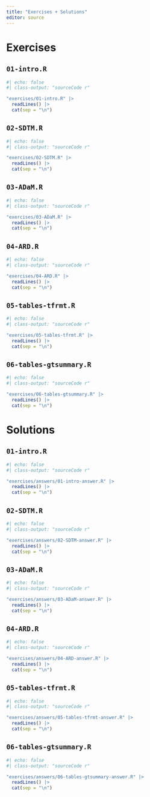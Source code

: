 ```yaml
---
title: "Exercises + Solutions"
editor: source
---
```


# Exercises

## `01-intro.R`

```r
#| echo: false
#| class-output: "sourceCode r"

"exercises/01-intro.R" |> 
  readLines() |> 
  cat(sep = "\n")
```

## `02-SDTM.R`

```r
#| echo: false
#| class-output: "sourceCode r"

"exercises/02-SDTM.R" |> 
  readLines() |> 
  cat(sep = "\n")
```

## `03-ADaM.R`

```r
#| echo: false
#| class-output: "sourceCode r"

"exercises/03-ADaM.R" |> 
  readLines() |> 
  cat(sep = "\n")
```

## `04-ARD.R`

```r
#| echo: false
#| class-output: "sourceCode r"

"exercises/04-ARD.R" |> 
  readLines() |> 
  cat(sep = "\n")
```

## `05-tables-tfrmt.R`

```r
#| echo: false
#| class-output: "sourceCode r"

"exercises/05-tables-tfrmt.R" |> 
  readLines() |> 
  cat(sep = "\n")
```

## `06-tables-gtsummary.R`

```r
#| echo: false
#| class-output: "sourceCode r"

"exercises/06-tables-gtsummary.R" |> 
  readLines() |> 
  cat(sep = "\n")
```


# Solutions

## `01-intro.R`

```r
#| echo: false
#| class-output: "sourceCode r"

"exercises/answers/01-intro-answer.R" |> 
  readLines() |> 
  cat(sep = "\n")
```

## `02-SDTM.R`

```r
#| echo: false
#| class-output: "sourceCode r"

"exercises/answers/02-SDTM-answer.R" |> 
  readLines() |> 
  cat(sep = "\n")
```

## `03-ADaM.R`

```r
#| echo: false
#| class-output: "sourceCode r"

"exercises/answers/03-ADaM-answer.R" |> 
  readLines() |> 
  cat(sep = "\n")
```

## `04-ARD.R`

```r
#| echo: false
#| class-output: "sourceCode r"

"exercises/answers/04-ARD-answer.R" |> 
  readLines() |> 
  cat(sep = "\n")
```

## `05-tables-tfrmt.R`

```r
#| echo: false
#| class-output: "sourceCode r"

"exercises/answers/05-tables-tfrmt-answer.R" |> 
  readLines() |> 
  cat(sep = "\n")
```

## `06-tables-gtsummary.R`

```r
#| echo: false
#| class-output: "sourceCode r"

"exercises/answers/06-tables-gtsummary-answer.R" |> 
  readLines() |> 
  cat(sep = "\n")
```
